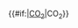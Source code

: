 {{#if:{{{link|}}}|[[Carbon dioxide|CO<sub>2</sub>]]|CO<sub>2</sub>}}<noinclude>
{{Documentation}}
</noinclude>